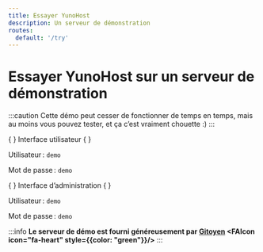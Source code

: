 ```yaml
---
title: Essayer YunoHost
description: Un serveur de démonstration
routes:
  default: '/try'
---
```





# Essayer YunoHost sur un serveur de démonstration

:::caution
Cette démo peut cesser de fonctionner de temps en temps, mais au moins vous pouvez tester, et ça c’est vraiment chouette :)
:::

<div style={{display: "flex"}} >
<YunoHostDocsCard>
  <YunoHostDocsCardHeading url="https://demo.yunohost.org/?target=_blank&classes=btn,btn-lg,btn-success" color="#30ae40"> {
  } <FAIcon icon='fa-user'/> Interface utilisateur {
  } </YunoHostDocsCardHeading>

  Utilisateur : `demo`

  Mot de passe : `demo`
</YunoHostDocsCard>

<YunoHostDocsCard>
  <YunoHostDocsCardHeading url="https://demo.yunohost.org/yunohost/admin/?target=_blank&classes=btn,btn-lg,btn-primary" color="#1267da"> {
  } <FAIcon icon='fa-cog'/> Interface d’administration {
  } </YunoHostDocsCardHeading>

  Utilisateur : `demo`

  Mot de passe : `demo`

</YunoHostDocsCard>
</div>

:::info
**Le serveur de démo est fourni généreusement par [Gitoyen](https://www.gitoyen.net?target=_blank) <FAIcon icon="fa-heart" style={{color: "green"}}/>**
:::
